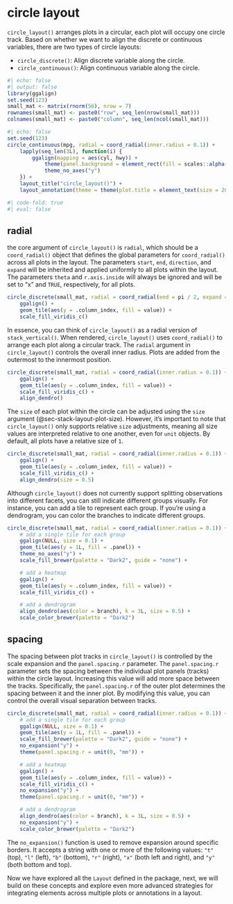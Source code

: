 # circle layout {#sec-circle-layout}
`circle_layout()` arranges plots in a circular, each plot will occupy one circle
track. Based on whether we want to align the discrete or continuous variables,
there are two types of circle layouts:

 - `circle_discrete()`: Align discrete variable along the circle.
 - `circle_continuous()`: Align continuous variable along the circle.

```r
#| echo: false
#| output: false
library(ggalign)
set.seed(123)
small_mat <- matrix(rnorm(56), nrow = 7)
rownames(small_mat) <- paste0("row", seq_len(nrow(small_mat)))
colnames(small_mat) <- paste0("column", seq_len(ncol(small_mat)))
```

```r
#| echo: false
set.seed(123)
circle_continuous(mpg, radial = coord_radial(inner.radius = 0.1)) +
    lapply(seq_len(3L), function(i) {
        ggalign(mapping = aes(cyl, hwy)) +
            theme(panel.background = element_rect(fill = scales::alpha("red", 0.5))) +
            theme_no_axes("y")
    }) +
    layout_title("circle_layout()") +
    layout_annotation(theme = theme(plot.title = element_text(size = 20)))
```

```r
#| code-fold: true
#| eval: false
```

## radial
the core argument of `circle_layout()` is `radial`, which should be a
`coord_radial()` object that defines the global parameters for `coord_radial()`
across all plots in the layout. The parameters `start`, `end`, `direction`, and
`expand` will be inherited and applied uniformly to all plots within the layout.
The parameters `theta` and `r.axis.inside` will always be ignored and will be
set to "x" and `TRUE`, respectively, for all plots. 

```r
circle_discrete(small_mat, radial = coord_radial(end = pi / 2, expand = FALSE)) +
    ggalign() +
    geom_tile(aes(y = .column_index, fill = value)) +
    scale_fill_viridis_c()
```

In essence, you can think of `circle_layout()` as a radial version of
`stack_vertical()`. When rendered, `circle_layout()` uses `coord_radial()` to
arrange each plot along a circular track. The `radial` argument in
`circle_layout()` controls the overall inner radius. Plots are added from the
outermost to the innermost position.
```r
circle_discrete(small_mat, radial = coord_radial(inner.radius = 0.1)) +
    ggalign() +
    geom_tile(aes(y = .column_index, fill = value)) +
    scale_fill_viridis_c() +
    align_dendro()
```

The `size` of each plot within the circle can be adjusted using the `size`
argument (@sec-stack-layout-plot-size). However, it's important to note that
`circle_layout()` only supports relative `size` adjustments, meaning all size
values are interpreted relative to one another, even for `unit` objects. By
default, all plots have a relative size of `1`.
```r
circle_discrete(small_mat, radial = coord_radial(inner.radius = 0.1)) +
    ggalign() +
    geom_tile(aes(y = .column_index, fill = value)) +
    scale_fill_viridis_c() +
    align_dendro(size = 0.5)
```

Although `circle_layout()` does not currently support splitting observations
into different facets, you can still indicate different groups visually. For
instance, you can add a tile to represent each group. If you're using a
dendrogram, you can color the branches to indicate different groups.
```r
circle_discrete(small_mat, radial = coord_radial(inner.radius = 0.1)) +
    # add a single tile for each group
    ggalign(NULL, size = 0.1) +
    geom_tile(aes(y = 1L, fill = .panel)) +
    theme_no_axes("y") +
    scale_fill_brewer(palette = "Dark2", guide = "none") +

    # add a heatmap
    ggalign() +
    geom_tile(aes(y = .column_index, fill = value)) +
    scale_fill_viridis_c() +

    # add a dendrogram
    align_dendro(aes(color = branch), k = 3L, size = 0.5) +
    scale_color_brewer(palette = "Dark2")
```

## spacing
The spacing between plot tracks in `circle_layout()` is controlled by the scale
expansion and the `panel.spacing.r` parameter. The `panel.spacing.r` parameter
sets the spacing between the individual plot panels (tracks) within the circle
layout. Increasing this value will add more space between the tracks.
Specifically, the `panel.spacing.r` of the outer plot determines the spacing
between it and the inner plot. By modifying this value, you can control the
overall visual separation between tracks.
```r
circle_discrete(small_mat, radial = coord_radial(inner.radius = 0.1)) +
    # add a single tile for each group
    ggalign(NULL, size = 0.1) +
    geom_tile(aes(y = 1L, fill = .panel)) +
    scale_fill_brewer(palette = "Dark2", guide = "none") +
    no_expansion("y") +
    theme(panel.spacing.r = unit(0, "mm")) +

    # add a heatmap
    ggalign() +
    geom_tile(aes(y = .column_index, fill = value)) +
    scale_fill_viridis_c() +
    no_expansion("y") +
    theme(panel.spacing.r = unit(0, "mm")) +

    # add a dendrogram
    align_dendro(aes(color = branch), k = 3L, size = 0.5) +
    no_expansion("y") +
    scale_color_brewer(palette = "Dark2")
```

The `no_expansion()` function is used to remove expansion around specific
borders. It accepts a string with one or more of the following values: `"t"`
(top), `"l"` (left), `"b"` (bottom), `"r"` (right), `"x"` (both left and right),
and `"y"` (both bottom and top).

Now we have explored all the `Layout` defined in the package, next, we will
build on these concepts and explore even more advanced strategies for
integrating elements across multiple plots or annotations in a layout.
